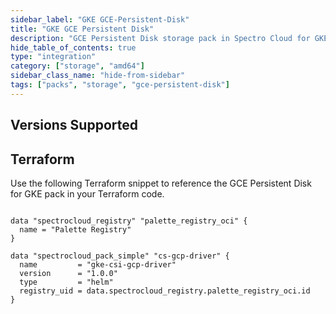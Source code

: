 ```yaml
---
sidebar_label: "GKE GCE-Persistent-Disk"
title: "GKE GCE Persistent Disk"
description: "GCE Persistent Disk storage pack in Spectro Cloud for GKE"
hide_table_of_contents: true
type: "integration"
category: ["storage", "amd64"]
sidebar_class_name: "hide-from-sidebar"
tags: ["packs", "storage", "gce-persistent-disk"]
---
```


<Redirect to="/integrations/packs/?pack=docs/docs-content/integrations/gke-csi-gcp-driver" />

## Versions Supported

<Tabs queryString="parent">

<TabItem label="1.13.x" value="1.13.x">

</TabItem>

<TabItem label="1.12.x" value="1.12.x">

</TabItem>

</Tabs>

## Terraform

Use the following Terraform snippet to reference the GCE Persistent Disk for GKE pack in your Terraform code.

```hcl

data "spectrocloud_registry" "palette_registry_oci" {
  name = "Palette Registry"
}

data "spectrocloud_pack_simple" "cs-gcp-driver" {
  name         = "gke-csi-gcp-driver"
  version      = "1.0.0"
  type         = "helm"
  registry_uid = data.spectrocloud_registry.palette_registry_oci.id
}
```
